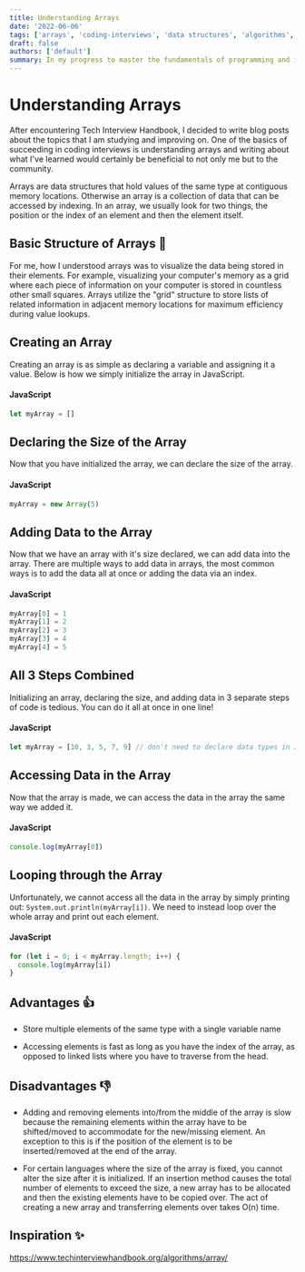 ```yaml
---
title: Understanding Arrays
date: '2022-06-06'
tags: ['arrays', 'coding-interviews', 'data structures', 'algorithms', 'study']
draft: false
authors: ['default']
summary: In my progress to master the fundamentals of programming and improving my skills in data structures and algorithms. One of the first and highest priority to learn topics in this landscape are arrays, one of the most common data structures encountered during interviews. In this post, I will take a deep dive into understanding arrays, it's pros and cons, their structures, operations, and use cases.
---
```


# Understanding Arrays

After encountering Tech Interview Handbook, I decided to write blog posts about the topics that I am studying and improving on. One of the basics of succeeding in coding interviews is understanding arrays and writing about what I've learned would certainly be beneficial to not only me but to the community.

Arrays are data structures that hold values of the same type at contiguous memory locations. Otherwise an array is a collection of data that can be accessed by indexing. In an array, we usually look for two things, the position or the index of an element and then the element itself.

## Basic Structure of Arrays 🔎

For me, how I understood arrays was to visualize the data being stored in their elements. For example, visualizing your computer's memory as a grid where each piece of information on your computer is stored in countless other small squares. Arrays utilize the "grid" structure to store lists of related information in adjacent memory locations for maximum efficiency during value lookups.

## Creating an Array

Creating an array is as simple as declaring a variable and assigning it a value. Below is how we simply initialize the array in JavaScript.

#### JavaScript

```javascript
let myArray = []
```

## Declaring the Size of the Array

Now that you have initialized the array, we can declare the size of the array.

#### JavaScript

```javascript
myArray = new Array(5)
```

## Adding Data to the Array

Now that we have an array with it's size declared, we can add data into the array. There are multiple ways to add data in arrays, the most common ways is to add the data all at once or adding the data via an index.

#### JavaScript

```javascript
myArray[0] = 1
myArray[1] = 2
myArray[2] = 3
myArray[3] = 4
myArray[4] = 5
```

## All 3 Steps Combined

Initializing an array, declaring the size, and adding data in 3 separate steps of code is tedious. You can do it all at once in one line!

#### JavaScript

```javascript
let myArray = [10, 3, 5, 7, 9] // don't need to declare data types in JavaScript
```

## Accessing Data in the Array

Now that the array is made, we can access the data in the array the same way we added it.

#### JavaScript

```javascript
console.log(myArray[0])
```

## Looping through the Array

Unfortunately, we cannot access all the data in the array by simply printing out: `System.out.println(myArray[i])`. We need to instead loop over the whole array and print out each element.

#### JavaScript

```javascript
for (let i = 0; i < myArray.length; i++) {
  console.log(myArray[i])
}
```

## Advantages 👍

- Store multiple elements of the same type with a single variable name

- Accessing elements is fast as long as you have the index of the array, as opposed to linked lists where you have to traverse from the head.

## Disadvantages 👎

- Adding and removing elements into/from the middle of the array is slow because the remaining elements within the array have to be shifted/moved to accommodate for the new/missing element. An exception to this is if the position of the element is to be inserted/removed at the end of the array.

- For certain languages where the size of the array is fixed, you cannot alter the size after it is initialized. If an insertion method causes the total number of elements to exceed the size, a new array has to be allocated and then the existing elements have to be copied over. The act of creating a new array and transferring elements over takes O(n) time.

## Inspiration ✨

https://www.techinterviewhandbook.org/algorithms/array/
